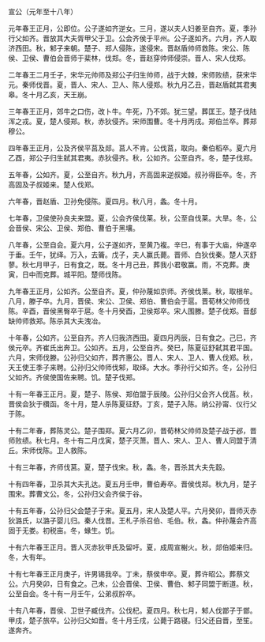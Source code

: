 

宣公（元年至十八年）

元年春王正月，公即位。公子遂如齐逆女。三月，遂以夫人妇姜至自齐。夏，季孙行父如齐。晋放其大夫胥甲父于卫。公会齐侯于平州。公子遂如齐。六月，齐人取济西田。秋，邾子来朝。楚子、郑人侵陈，遂侵宋。晋赵盾帅师救陈。宋公、陈侯、卫侯、曹伯会晋师于棐林，伐郑。冬，晋赵穿帅师侵崇。晋人、宋人伐郑。

二年春王二月壬子，宋华元帅师及郑公子归生帅师，战于大棘，宋师败绩，获宋华元。秦师伐晋。夏，晋人、宋人、卫人、陈人侵郑。秋九月乙丑，晋赵盾弑其君夷皋。冬十月乙亥，天王崩。

三年春王正月，郊牛之口伤，改卜牛。牛死，乃不郊。犹三望。葬匡王。楚子伐陆浑之戎。夏，楚人侵郑。秋，赤狄侵齐。宋师围曹。冬十月丙戌。郑伯兰卒。葬郑穆公。

四年春王正月，公及齐侯平莒及郯。莒人不肯。公伐莒，取向。秦伯稻卒。夏六月乙酉，郑公子归生弑其君夷。赤狄侵齐。秋，公如齐。公至自齐。冬，楚子伐郑。

五年春，公如齐。夏，公至自齐。秋九月，齐高固来逆叔姬。叔孙得臣卒。冬，齐高固及子叔姬来。楚人伐郑。

六年春，晋赵盾、卫孙免侵陈。夏四月。秋八月，螽。冬十月。

七年春，卫侯使孙良夫来盟。夏，公会齐侯伐莱。秋，公至自伐莱。大旱。冬，公会晋侯、宋公、卫侯、郑伯、曹伯于黑壤。

八年春，公至自会。夏六月，公子遂如齐，至黄乃複。辛巳，有事于大庙，仲遂卒于垂。壬午，犹绎。万入，去籥。戊子，夫人赢氏薨。晋师、白狄伐秦。楚人灭舒蓼。秋七月甲子，日有食之，既。冬十月己丑，葬我小君敬赢。雨，不克葬。庚寅，日中而克葬。城平阳。楚师伐陈。

九年春王正月，公如齐。公至自齐。夏，仲孙蔑如京师。齐侯伐莱。秋，取根牟。八月，滕子卒。九月，晋侯、宋公、卫侯、郑伯、曹伯会于扈。晋荀林父帅师伐陈。辛酉，晋侯黑臀卒于扈。冬十月癸酉，卫侯郑卒。宋人围滕。楚子伐郑。晋郄缺帅师救郑。陈杀其大夫洩冶。

十年春，公如齐。公至自齐。齐人归我济西田。夏四月丙辰，日有食之。己巳，齐侯元卒。齐崔氏出奔卫。公如齐。五月，公至自齐。癸巳，陈夏征舒弑其君平国。六月，宋师伐滕。公孙归父如齐，葬齐惠公。晋人、宋人、卫人、曹人伐郑。秋，天王使王季子来聘。公孙归父帅师伐邾，取绎。大水。季孙行父如齐。冬，公孙归父如齐。齐侯使国佐来聘。饥。楚子伐郑。

十有一年春王正月。夏，楚子、陈侯、郑伯盟于辰陵。公孙归父会齐人伐莒。秋，晋侯会狄于欑函。冬十月，楚人杀陈夏征舒。丁亥，楚子入陈。纳公孙甯、仪行父于陈。

十有二年春，葬陈灵公。楚子围郑。夏六月乙卯，晋荀林父帅师及楚子战于邲，晋师败绩。秋七月。冬十有二月戊寅，楚子灭萧。晋人、宋人、卫人、曹人同盟于清丘。宋师伐陈。卫人救陈。

十有三年春，齐师伐莒。夏，楚子伐宋。秋，螽。冬，晋杀其大夫先縠。

十有四年春，卫杀其大夫孔达。夏五月壬申，曹伯寿卒。晋侯伐郑。秋九月，楚子围宋。葬曹文公。冬，公孙归父会齐侯于谷。

十有五年春，公孙归父会楚子于宋。夏五月，宋人及楚人平。六月癸卯，晋师灭赤狄潞氏，以潞子婴儿归。秦人伐晋。王札子杀召伯、毛伯。秋，螽。仲孙蔑会齐高固于无娄。初税亩。冬，蝝生。饥。

十有六年春王正月。晋人灭赤狄甲氏及留吁。夏，成周宣榭火。秋，郯伯姬来归。冬，大有年。

十有七年春王正月庚子，许男锡我卒。丁未，蔡侯申卒。夏，葬许昭公。葬蔡文公。六月癸卯，日有食之。己未，公会晋侯、卫侯、曹伯、邾子同盟于断道。秋，公至自会。冬十有一月壬午，公弟叔肸卒。

十有八年春，晋侯、卫世子臧伐齐。公伐杞。夏四月。秋七月，邾人伐鄫子于鄫。甲戌，楚子旅卒。公孙归父如晋。冬十月壬戌，公薨于路寝。归父还自晋，至笙。遂奔齐。

